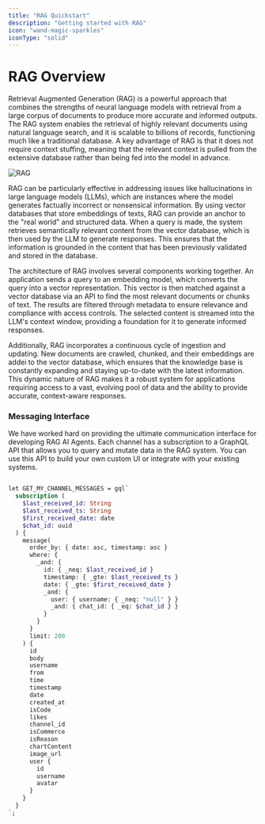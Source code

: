```yaml
---
title: "RAG Quickstart"
description: "Getting started with RAG"
icon: "wand-magic-sparkles"
iconType: "solid"
---
```


# RAG Overview

Retrieval Augmented Generation (RAG) is a powerful approach that combines the strengths of neural language models with retrieval from a large corpus of documents to produce more accurate and informed outputs. The RAG system enables the retrieval of highly relevant documents using natural language search, and it is scalable to billions of records, functioning much like a traditional database. A key advantage of RAG is that it does not require context stuffing, meaning that the relevant context is pulled from the extensive database rather than being fed into the model in advance.

![RAG](/images/response/rag28.png)

RAG can be particularly effective in addressing issues like hallucinations in large language models (LLMs), which are instances where the model generates factually incorrect or nonsensical information. By using vector databases that store embeddings of texts, RAG can provide an anchor to the "real world" and structured data. When a query is made, the system retrieves semantically relevant content from the vector database, which is then used by the LLM to generate responses. This ensures that the information is grounded in the content that has been previously validated and stored in the database.

The architecture of RAG involves several components working together. An application sends a query to an embedding model, which converts the query into a vector representation. This vector is then matched against a vector database via an API to find the most relevant documents or chunks of text. The results are filtered through metadata to ensure relevance and compliance with access controls. The selected content is streamed into the LLM's context window, providing a foundation for it to generate informed responses.

Additionally, RAG incorporates a continuous cycle of ingestion and updating. New documents are crawled, chunked, and their embeddings are addei to the vector database, which ensures that the knowledge base is constantly expanding and staying up-to-date with the latest information. This dynamic nature of RAG makes it a robust system for applications requiring access to a vast, evolving pool of data and the ability to provide accurate, context-aware responses.


### Messaging Interface

We have worked hard on providing the ultimate communication interface for developing RAG AI Agents. Each channel has a subscription to a GraphQL API that allows you to query and mutate data in the RAG system. You can use this API to build your own custom UI or integrate with your existing systems.

```graphQL

let GET_MY_CHANNEL_MESSAGES = gql`
  subscription (
    $last_received_id: String
    $last_received_ts: String
    $first_received_date: date
    $chat_id: uuid
  ) {
    message(
      order_by: { date: asc, timestamp: asc }
      where: {
        _and: {
          id: { _neq: $last_received_id }
          timestamp: { _gte: $last_received_ts }
          date: { _gte: $first_received_date }
          _and: {
            user: { username: { _neq: "null" } }
            _and: { chat_id: { _eq: $chat_id } }
          }
        }
      }
      limit: 200
    ) {
      id
      body
      username
      from
      time
      timestamp
      date
      created_at
      isCode
      likes
      channel_id
      isCommerce
      isReason
      chartContent
      image_url
      user {
        id
        username
        avatar
      }
    }
  }
`;

```

